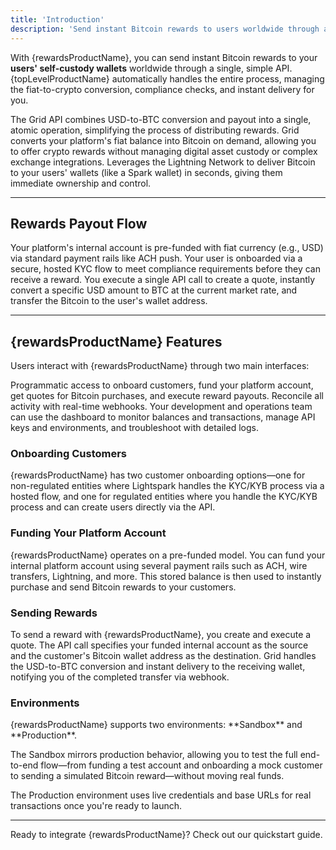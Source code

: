 ```yaml
---
title: 'Introduction'
description: 'Send instant Bitcoin rewards to users worldwide through a single API'
---
```


With {rewardsProductName}, you can send instant Bitcoin rewards to your **users' self-custody wallets** worldwide through a single, simple API. {topLevelProductName} automatically handles the entire process, managing the fiat-to-crypto conversion, compliance checks, and instant delivery for you.

<CardGroup cols={3}>
  <Card title="Buy & Send in One Call" icon="bolt">
    The Grid API combines USD-to-BTC conversion and payout into a single, atomic operation, simplifying the process of distributing rewards.
  </Card>
  <Card title="No Crypto Handling" icon="shield-check">
    Grid converts your platform's fiat balance into Bitcoin on demand, allowing you to offer crypto rewards without managing digital asset custody or complex exchange integrations.
  </Card>
  <Card title="Instant Delivery" icon="rocket">
    Leverages the Lightning Network to deliver Bitcoin to your users' wallets (like a Spark wallet) in seconds, giving them immediate ownership and control.
  </Card>
</CardGroup>

---

## Rewards Payout Flow

<Steps>
  <Step title="Funding">
    Your platform's internal account is pre-funded with fiat currency (e.g., USD) via standard payment rails like ACH push.
  </Step>
  <Step title="Customer Onboarding">
    Your user is onboarded via a secure, hosted KYC flow to meet compliance requirements before they can receive a reward.
  </Step>
  <Step title="Quote & Execution">
    You execute a single API call to create a quote, instantly convert a specific USD amount to BTC at the current market rate, and transfer the Bitcoin to the user's wallet address.
  </Step>
</Steps>

---

## {rewardsProductName} Features

Users interact with {rewardsProductName} through two main interfaces:

<Tabs>
  <Tab title="API">
    Programmatic access to onboard customers, fund your platform account, get quotes for Bitcoin purchases, and execute reward payouts. Reconcile all activity with real-time webhooks.
  </Tab>
  <Tab title="Dashboard">
    Your development and operations team can use the dashboard to monitor balances and transactions, manage API keys and environments, and troubleshoot with detailed logs.
  </Tab>
</Tabs>

### Onboarding Customers

<Info>
{rewardsProductName} has two customer onboarding options—one for non-regulated entities where Lightspark handles the KYC/KYB process via a hosted flow, and one for regulated entities where you handle the KYC/KYB process and can create users directly via the API.
</Info>

### Funding Your Platform Account

{rewardsProductName} operates on a pre-funded model. You can fund your internal platform account using several payment rails such as ACH, wire transfers, Lightning, and more. This stored balance is then used to instantly purchase and send Bitcoin rewards to your customers.

### Sending Rewards

To send a reward with {rewardsProductName}, you create and execute a quote. The API call specifies your funded internal account as the source and the customer's Bitcoin wallet address as the destination. Grid handles the USD-to-BTC conversion and instant delivery to the receiving wallet, notifying you of the completed transfer via webhook.

### Environments

<Note>
{rewardsProductName} supports two environments: **Sandbox** and **Production**. 

The Sandbox mirrors production behavior, allowing you to test the full end-to-end flow—from funding a test account and onboarding a mock customer to sending a simulated Bitcoin reward—without moving real funds. 

The Production environment uses live credentials and base URLs for real transactions once you're ready to launch.
</Note>

---

<Card title="Get Started" icon="play" href="/rewards/quickstart">
  Ready to integrate {rewardsProductName}? Check out our quickstart guide.
</Card>
